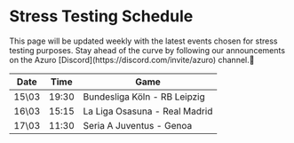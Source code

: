 

# Stress Testing Schedule

<Callout type="info">
  This page will be updated weekly with the latest events chosen for stress testing purposes.
  Stay ahead of the curve by following our announcements on the Azuro [Discord](https://discord.com/invite/azuro) channel.📢
</Callout>


| Date | Time | Game | 
| --- | --- | --- |
| 15\03 | 19:30 | Bundesliga Köln - RB Leipzig |
| 16\03 | 15:15 | La Liga Osasuna - Real Madrid |
| 17\03 | 11:30 | Seria A Juventus - Genoa |